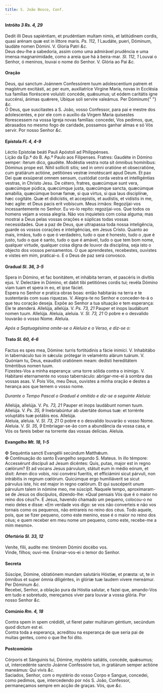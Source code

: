 ```yaml
---
title: S. João Bosco, Conf.
---
```


<h4 class="text-center">
  Intróito <em>3 Rs. 4, 29</em>
</h4>
<div class="grid grid-cols-2 gap-5">
  <span class="text-justify">
    Dedit illi Deus sapiéntiam, et prudéntiam multam nimis, et latitúdinem
    cordis, quasi arénam quæ est in líttore maris. <em>Ps. 112, 1</em> Laudáte,
    pueri, Dóminum, laudáte nomen Dómini. V. Gloria Patri <em>&c.</em>
  </div>
  <span class="text-justify">
    Deus deu-lhe a sabedoria, assim como uma admirável prudência e uma imensa
    magnanimidade, como a areia que há à beira-mar. <em>Sl. 112, 1</em> Louvai o
    Senhor, ó meninos, louvai o nome do Senhor. V. Glória ao Pai <em>&c.</em>
  </div>
</div>

<h4 class="text-center">Oração</h4>
<div class="grid grid-cols-2 gap-5">
  <span class="text-justify">
    Deus, qui sanctum Joánnem Confessórem tuum adolescentium patrem et magístrum
    excitásti, ac per eum, auxiliatríce Vírgine María, novas in Ecclésia tua
    famílias floréscere voluísti: concéde, quǽsumus; ut eódem caritátis igne
    succénsi, ánimas quǽrere, Ubíque soli servíre valeámus. Per Dóminum{" "}
    <em>&c.</em>
  </div>
  <span class="text-justify">
    Ó Deus, que suscitastes a S. João, vosso Confessor, para pai e mestre dos
    adolescentes, e por ele com o auxílio da Virgem Maria quisestes florescessem
    na vossa Igreja novas famílias: concedei, Vos pedimos, que, abrasados no
    mesmo fogo de caridade, possamos ganhar almas e só Vós servir. Por nosso
    Senhor <em>&c.</em>
  </div>
</div>

<h4 class="text-center">
  Epístola <em>Fl. 4, 4-9 </em>
</h4>
<div class="grid grid-cols-2 gap-5">
  <span class="text-justify">
    Léctio Epístolæ beáti Pauli Apóstoli ad Philippénses.
  </div>
  <span class="text-justify">
    Lição da Ep.ª do B. Ap.º Paulo aos Filipenses.
  </div>
  <span class="text-justify">
    Fratres: Gaudéte in Dómino semper: íterum dico, gaudéte. Modéstia vestra
    nota sit ómnibus homínibus: Dóminus prope est. Nihil sollíciti sitis; sed in
    omni oratióne et obsecratióne, cum gratiárum actióne, petitiónes vestræ
    innotéscant apud Deum. Et pax Dei quæ exsúperat omnem sensum, custódiat
    corda vestra et intelligéntias vestras, in Christo Jesu. De cétero, fratres,
    quæcúmque sunt vera, quæcúmque púdica, quæcúmque justa, quæcúmque sancta,
    quæcúmque amabília, quæcúmque bonæ famæ, si qua virtus, si qua laus
    disciplínæ, hæc cogitáte. Quæ et didicístis, et accepístis, et audístis, et
    vidístis in me, hæc agite: et Deus pacis erit vobíscum.
  </div>
  <span class="text-justify">
    Meus irmãos: Regozijai-vos incessantemente no Senhor. Eu vo-lo repito:
    regozijai-vos. Que todos os homens vejam a vossa alegria. Não vos inquieteis
    com coisa alguma; mas mostrai a Deus pelas vossas orações e súplicas todas
    vossas necessidades. Que a paz de Deus, que ultrapassa toda nossa
    inteligência, guarde os vossos corações e inteligências, em Jesus Cristo.
    Quanto ao mais, irmãos, tudo o que ó verdadeiro, tudo o que é honesto, tudo
    o ,que é justo, tudo o que é santo, tudo o que é amável, tudo o que tem bom
    nome, qualquer virtude, qualquer coisa digna de louvor da disciplina, seja
    isto o objecto dos vossos pensamentos. O que aprendestes, recebestes,
    ouvistes e vistes em mim, praticai-o. E o Deus de paz será convosco.
  </div>
</div>

<h4 class="text-center">
  Gradual <em>Sl. 36, 3-5</em>
</h4>
<div class="grid grid-cols-2 gap-5">
  <span class="text-justify">
    Spera in Dómino, et fac bonitátem, et inhábita terram, et pascéris in
    divítiis ejus. V. Delectáre in Dómino, et dabit tibi petitiónes cordis tui;
    revéla Dómino viam tuam et spera in eo, et ipse fáciet.
  </div>
  <span class="text-justify">
    Espera no Senhor e pratica obras boas: então habitarás na terra e te
    sustentarás com suas riquezas. V. Alegra-te no Senhor e conceder-te-á o que
    teu coração deseja. Expõe ao Senhor a tua situação e tem esperança: Ele te
    atenderá.
  </div>
  <span class="text-justify">
    Allelúja, allelúja. V. <em>Ps. 73, 21</em> Pauper et inops laudábunt nomen
    tuum. Allelúja.
  </div>
  <span class="text-justify">
    Aleluia, aleluia. V. <em>Sl. 73, 21</em> O pobre e o desvalido louvarão o
    vosso Nome. Aleluia.
  </div>
</div>

<em>Após a Septuagésima omite-se o Aleluia e o Verso, e diz-se o:</em>

<h4 class="text-center">
  Trato <em>Sl. 60, 4-6</em>
</h4>
<div class="grid grid-cols-2 gap-5">
  <span class="text-justify">
    Factus es spes mea, Dómine: turris fortitúdinis a fácie inimíci. V.
    Inhabitábo in tabernáculo tuo in sǽcula: prótegar in velaménto alárum
    tuárum. V. Quóniam tu, Deus, exaudísti oratiónem meam: dedísti hereditátem
    timéntibus nomen tuum.
  </div>
  <span class="text-justify">
    Fizestes-Vos a minha esperança: uma torre sólida contra o inimigo. V.
    Habitarei eternamente no vosso tabernáculo: abrigar-me-ei à sombra das
    vossas asas. V. Pois Vós, meu Deus, ouvistes a minha oração e destes a
    herança aos que temem o vosso nome.
  </div>
</div>

<em>Durante o Tempo Pascal o Gradual é omitido e diz-se a seguinte Aleluia:</em>

<div class="grid grid-cols-2 gap-5">
  <span class="text-justify">
    Allelúja, allelúja. V. <em>Ps. 73, 21</em> Pauper et inops laudábunt nomen
    tuum. Allelúja. V. <em>Ps. 35, 9</em> Inebriabúntur ab ubertáte domus tuæ:
    et torrénte voluptátis tuæ potábis eos. Allelúja.
  </div>
  <span class="text-justify">
    Aleluia, aleluia. V. <em>Sl. 73, 21</em> O pobre e o desvalido louvarão o
    vosso Nome. Aleluia. V. <em>Sl. 35, 9</em> Embriagar-se-ão com a abundância
    da vossa casa, e Vós os fareis beber na torrente das vossas delícias.
    Aleluia.
  </div>
</div>

<h4 class="text-center">
  Evangelho <em>Mt. 18, 1-5</em>
</h4>
<div class="grid grid-cols-2 gap-5">
  <span class="text-justify">
    <span class="text-danger">&#10016;</span> Sequéntia sancti Evangélii
    secúndum Matthǽum.
  </div>
  <span class="text-justify">
    <span class="text-danger">&#10016;</span> Continuação do santo Evangelho
    segundo S. Mateus.
  </div>
  <span class="text-justify">
    In illo témpore: Accessérunt discípuli ad Jesum dicéntes: Quis, putas, major
    est in regno cælórum? Et ad vocans Jesus párvulum, státuit eum in médio
    eórum, et dixit: Amen dico vobis, nisi convérsi fueritis, et efficiámini
    sicut párvuli, non intrábitis in regnum cœlórum. Quicúmque ergo humiliáverit
    se sicut párvulus iste, hic est major in regno cœlórum. Et qui suscéperit
    unum párvulum talem in nómine meo, me súscipit.
  </div>
  <span class="text-justify">
    Naquele tempo, aproximaram-se de Jesus os discípulos, dizendo-lhe: «Qual
    pensais Vós que é o maior no reino dos céus?». E Jesus, havendo chamado um
    pequeno, colocou-o no meio deles e disse: «Em verdade vos digo: se vos não
    converteis e não vos tornais como os pequenos, não entrareis no reino dos
    céus. Todo aquele, pois, que se fizer pequeno, como este menino, esse é o
    maior no reino dos céus; e quem receber em meu nome um pequeno, como este,
    recebe-me a mim mesmo».
  </div>
</div>

<h4 class="text-center">
  Ofertório <em>Sl. 33, 12</em>
</h4>
<div class="grid grid-cols-2 gap-5">
  <span class="text-justify">
    Veníte, fílii, audíte me: timórem Dómini docébo vos.
  </div>
  <span class="text-justify">
    Vinde, filhos; ouvi-me. Ensinar-vos-ei o temor do Senhor.
  </div>
</div>

<h4 class="text-center">Secreta</h4>
<div class="grid grid-cols-2 gap-5">
  <span class="text-justify">
    Súscipe, Dómine, oblatiónem mundam salutáris Hóstiæ, et præsta: ut, te in
    ómnibus et super ómnia diligéntes, in glóriæ tuæ laudem vívere mereámur. Per
    Dóminum <em>&c.</em>
  </div>
  <span class="text-justify">
    Recebei, Senhor, a oblação pura da Hóstia salutar, e fazei que, amando-Vos
    em tudo e sobretudo, mereçamos viver para louvar a vossa glória. Por nosso
    Senhor <em>&c.</em>
  </div>
</div>

<h4 class="text-center">
  Comúnio <em>Rm. 4, 18</em>
</h4>
<div class="grid grid-cols-2 gap-5">
  <span class="text-justify">
    Contra spem in spem crédidit, ut fíeret pater multárum géntium, secúndum
    quod dictum est ei.
  </div>
  <span class="text-justify">
    Contra toda a esperança, acreditou na esperança de que seria pai de muitas
    gentes, como o que lhe foi dito.
  </div>
</div>

<h4 class="text-center">Postcomúnio</h4>
<div class="grid grid-cols-2 gap-5">
  <span class="text-justify">
    Córporis et Sánguinis tui, Dómine, mystério satiátis, concéde, quǽsumus; ut,
    intercedénte sancto Joánne Confessóre tuo, in gratiárum semper actióne
    maneámus: Qui vivis <em>&c.</em>
  </div>
  <span class="text-justify">
    Saciados, Senhor, com o mystério do vosso Corpo e Sangue, concedei, como
    pedimos, que, intercedendo por nós S. João, Confessor, permaneçamos sempre
    em acção de graças. Vós, que <em>&c.</em>
  </div>
</div>
